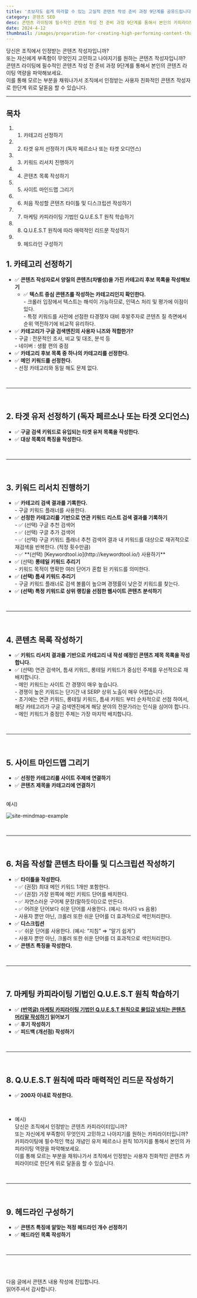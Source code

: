 ```yaml
---
title: '초보자도 쉽게 따라할 수 있는 고실적 콘텐츠 작성 준비 과정 9단계를 공유드립니다.'
category: 콘텐츠 SEO
desc: 콘텐츠 라이팅에 필수적인 콘텐츠 작성 전 준비 과정 9단계를 통해서 본인의 카피라이팅 역량을 파악해보세요.
date: 2024-4-12
thumbnail: /images/preparation-for-creating-high-performing-content-that-beginners-can-easily-follow.5site-mind-map-example.png
---
```


당신은 조직에서 인정받는 콘텐츠 작성자입니까? <br/>
또는 자신에게 부족함이 무엇인지 고민하고 나아지기를 원하는 콘텐츠 작성자입니까? <br/>
콘텐츠 라이팅에 필수적인 콘텐츠 작성 전 준비 과정 9단계를 통해서 본인의 콘텐츠 라이팅 역량을 파악해보세요. <br/>
이를 통해 모르는 부분을 채워나가서 조직에서 인정받는 사용자 친화적인 콘텐츠 작성자로 한단계 위로 달돋음 할 수 있습니다. <br/>

---

## 목차

1. 1. 카테고리 선정하기
2. 2. 타겟 유저 선정하기 (독자 페르소나 또는 타겟 오디언스)
3. 3. 키워드 리서치 진행하기
4. 4. 콘텐츠 목록 작성하기
5. 5. 사이트 마인드맵 그리기
6. 6. 처음 작성할 콘텐츠 타이틀 및 디스크립션 작성하기
7. 7. 마케팅 카피라이팅 기법인 Q.U.E.S.T 원칙 학습하기
8. 8. Q.U.E.S.T 원칙에 따라 매력적인 리드문 작성하기
9. 9. 헤드라인 구성하기

## 1. 카테고리 선정하기

- ✅ **콘텐츠 작성자로서 양질의 콘텐츠(차별성)을 가진 카테고리 후보 목록을 작성해보기**
  - ✅ **텍스트 중심 콘텐츠를 작성하는 카테고리인지 확인한다.**
    <div style={{ marginLeft: 24 }} /> - 크롤러 입장에서 텍스트는 해석이 가능하므로, 인덱스 처리 및 평가에 이점이 있다.
    <div style={{ marginLeft: 24 }} /> - 특정 키워드를 사전에 선점한 타경쟁자 대비 후발주자로 콘텐츠 질 측면에서 순위 역전하기에 비교적 유리하다.
- ✅ **카테고리가 구글 검색엔진의 사용자 니즈와 적합한가?**
  <div style={{ marginLeft: 24 }} /> - 구글 : 전문적인 조사, 비교 및 대조, 분석 등
  <div style={{ marginLeft: 24 }} /> - 네이버 : 생활 편의 중점
- ✅ **카테고리 후보 목록 중 하나의 카테고리를 선정한다.**
- ✅ **메인 키워드를 선정한다.**
  <div style={{ marginLeft: 24 }} /> - 선정 카테고리와 동일 해도 문제 없다.

<br />

---

<br />

## 2. 타겟 유저 선정하기 (독자 페르소나 또는 타겟 오디언스)

- ✅ **구글 검색 키워드로 유입되는 타겟 유저 목록을 작성한다.**
- ✅ **대상 목록의 특징을 작성한다.**

<br />

---

<br />

## 3. 키워드 리서치 진행하기

- ✅ **카테고리 검색 결과를 기록한다.**
  <div style={{ marginLeft: 24 }} /> - 구글 키워드 플래너를 사용한다.
- ✅ **선정한 카테고리를 기반으로 연관 키워드 리스트 검색 결과를 기록하기**
  <div style={{ marginLeft: 24 }} /> - ✅ (선택) 구글 추천 검색어
  <div style={{ marginLeft: 24 }} /> - ✅ (선택) 구글 추가 검색어
  <div style={{ marginLeft: 24 }} /> - ✅ (선택) 구글 키워드 플래너 추천 검색어 결과 내 키워드를 대상으로 재귀적으로 재검색을 반복한다. (적정 횟수만큼)
  <div style={{ marginLeft: 24 }} /> - ✅ **(선택) [Keywordtool.io](http://keywordtool.io/) 사용하기**
- ✅ (선택) **롱테일 키워드 추리기**
  <div style={{ marginLeft: 24 }} /> - 키워드 목적이 명확한 여러 단어가 혼합 된 키워드를 의미한다.
- ✅ **(선택) 틈새 키워드 추리기**
  <div style={{ marginLeft: 24 }} /> - 구글 키워드 플래너로 검색 볼륨이 높으며 경쟁률이 낮은것 키워드를 찾는다.
- ✅ **(선택) 특정 키워드로 상위 랭킹을 선점한 웹사이트 콘텐츠 분석하기**

<br />

---

<br />

## 4. 콘텐츠 목록 작성하기

- ✅ **키워드 리서치 결과를 기반으로 카테고리 내 작성 예정인 콘텐츠 제목 목록을 작성합니다.**
- ✅ (선택) 연관 검색어, 틈새 키워드, 롱테일 키워드가 중심인 주제를 우선적으로 재배치합니다.
  <div style={{ marginLeft: 24 }} /> - 메인 키워드는 사이트 간 경쟁이 매우 높습니다.
  <div style={{ marginLeft: 24 }} /> - 경쟁이 높은 키워드는 단기간 내 SERP 상위 노출이 매우 어렵습니다.
  <div style={{ marginLeft: 24 }} /> - 초기에는 연관 키워드, 롱테일 키워드, 틈새 키워드 부터 순차적으로 선점 하여서, 해당 카테고리가 구글 검색엔진에게
  해당 분야의 전문가라는 인식을 심어야 합니다.
  <div style={{ marginLeft: 24 }} /> - 메인 키워드가 중점인 주제는 가장 마지막 배치합니다.

<br />

---

<br />

## 5. 사이트 마인드맵 그리기

- ✅ **선정한 카테고리를 사이트 주제에 연결하기**
- ✅ **콘텐츠 제목을 카테고리에 연결하기**

<br />
예시)
<br />

![site-mindmap-example](/images/preparation-for-creating-high-performing-content-that-beginners-can-easily-follow.5site-mind-map-example.png)

<br />

---

<br />

## 6. 처음 작성할 콘텐츠 타이틀 및 디스크립션 작성하기

- ✅ **타이틀을 작성한다.**
  <div style={{ marginLeft: 24 }} /> - ✅ (권장) 최대 메인 키워드 1개만 포함한다.
  <div style={{ marginLeft: 24 }} /> - ✅ (권장) 가장 왼쪽에 메인 키워드 단어를 배치한다.
  <div style={{ marginLeft: 24 }} /> - ✅ 자연스러운 구어체 문장(말하듯이)으로 만든다.
  <div style={{ marginLeft: 24 }} /> - ✅ 어려운 단어보다 쉬운 단어를 사용한다. (예시: 마시다 vs 음용)
  <div style={{ marginLeft: 24 }} /> - 사용자 뿐만 아닌, 크롤러 또한 쉬운 단어를 더 효과적으로 색인처리한다.
- ✅ **디스크립션**
  <div style={{ marginLeft: 24 }} /> - ✅ 쉬운 단어를 사용한다. (예시: “지침” ⇒ “알기 쉽게”)
  <div style={{ marginLeft: 24 }} /> - 사용자 뿐만 아닌, 크롤러 또한 쉬운 단어를 더 효과적으로 색인처리한다.
- ✅ **콘텐츠 특징을 작성한다.**

<br />

---

<br />

## 7. 마케팅 카피라이팅 기법인 Q.U.E.S.T 원칙 학습하기

- ✅ **[(번역글) 마케팅 카피라이팅 기법인 Q.U.E.S.T 원칙으로 몰입감 넘치는 콘텐츠 머리말 작성하기](https://deskers.io/posts/content-seo/marketing-copywriting-by-quest-rule.mdx) 읽어보기**
- ✅ **후기 작성하기**
- ✅ **피드백 (개선점) 작성하기**

<br />

---

<br />

## 8. Q.U.E.S.T 원칙에 따라 매력적인 리드문 작성하기

- ✅ **200자 이내로 작성한다.**

<br />

- 예시) <br />
  당신은 조직에서 인정받는 콘텐츠 카피라이터입니까? <br />
  또는 자신에게 부족함이 무엇인지 고민하고 나아지기를 원하는 카피라이터입니까? <br />
  카피라이팅에 필수적인 핵심 개념인 유저 페르소나 원칙 10가지를 통해서 본인의 카피라이팅 역량을 파악해보세요. <br />
  이를 통해 모르는 부분을 채워나가서 조직에서 인정받는 사용자 친화적인 콘텐츠 카피라이터로 한단계 위로 달돋음 할 수 있습니다.

<br />

---

<br />

## 9. 헤드라인 구성하기

- ✅ **콘텐츠 특징에 알맞는 적정 헤드라인 개수 선정하기**
- ✅ **헤드라인 목록 작성하기**

<br />

---

<br />
<br />

다음 글에서 콘텐츠 내용 작성에 진입합니다. <br/>
읽어주셔서 감사합니다.

